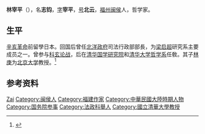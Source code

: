 {{expert|time=2020-02-14T15:36:57+00:00}}
{{Infobox Biography
| subject_name   = 林宰平
| image_name     = ZaiPing_Lin.jpg
| image_size     = 250px
| image_caption  =  
| date_of_birth  = 1879年
| place_of_birth = {{QING}}[[福建|福建]][[福州|福州]]
| date_of_death  = 1960年
| place_of_death = {{ROC}}北京
| nationality    = 
| occupation     = 
| known_for      = 
}}
'''林宰平'''（{{bd|1879年||1960年||catIdx=L林}}），名'''志钧'''，[[表字|字]]'''宰平'''，[[号|号]]'''北云'''，[[福州|福州]][[闽侯|闽侯]]人，哲学家。


==生平==

[[辛亥革命|辛亥革命]]前留學日本。回国后曾任[[北洋政府|北洋政府]]司法行政部部長，为[[梁启超|梁启超]]研究系主要成员之一。曾参与[[科玄论战|科玄论战]]，后在[[清华国学研究院|清华国学研究院]]和[[清华大学哲学系|清华大学哲学系]]任敎。其子[[林庚|林庚]]为[[北京大学|北京大学]]教授。<ref>{{Cite book|title=20世纪中华人物名字号辞典|author=周家珍编著|publisher=法律出版社|year=2000|isbn=9787503628320|location=北京|pages=}}</ref>

== 参考资料 ==
{{reflist}}

{{国务院参事}}

{{Authority control}}
{{DEFAULTSORT:Lin林}}
[[Category:林姓|Zai]]
[[Category:闽侯人|Category:闽侯人]]
[[Category:福建作家|Category:福建作家]]
[[Category:中華民國大陸時期人物|Category:中華民國大陸時期人物]]
[[Category:国务院参事|Category:国务院参事]]
[[Category:法政科舉人|Category:法政科舉人]]
[[Category:國立清華大學教授|Category:國立清華大學教授]]